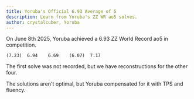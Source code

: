 ```yaml
---
title: Yoruba's Official 6.93 Average of 5
description: Learn from Yoruba's ZZ WR ao5 solves.
author: crystalcuber, Yoruba
---
```



On June 8th 2025, Yoruba achieved a 6.93 ZZ World Record ao5 in competition.

```
(7.23)	6.94	6.69	(6.07)	7.17
```

The first solve was not recorded, but we have reconstructions for the other four.

The solutions aren't optimal, but Yoruba compensated for it with TPS and fluency.

<br />

<ReconCollection recons={RECONS} youtubeVideoId={YOUTUBE_VIDEO_ID}/>

